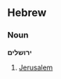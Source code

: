 ==Hebrew==
===Noun===<!-- does hebrew have proper nouns? [[User:Hippietrail|Hippietrail]] 11:02, 16 Mar 2004 (UTC) -->
'''ירושלים'''

# [[Jerusalem]]